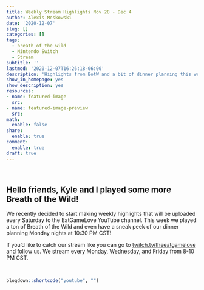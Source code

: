 ```yaml
---
title: Weekly Stream Highlights Nov 28 - Dec 4
author: Alexis Meskowski
date: '2020-12-07'
slug: []
categories: []
tags:
  - breath of the wild
  - Nintendo Switch
  - Stream
subtitle: ''
lastmod: '2020-12-07T16:26:18-06:00'
description: 'Highlights from BotW and a bit of dinner planning this week!'
show_in_homepage: yes
show_description: yes
resources:
- name: featured-image
  src: 
- name: featured-image-preview
  src: 
math:
  enable: false
share:
  enable: true
comment:
  enable: true
draft: true
---
```


<br>

## Hello friends, Kyle and I played some more Breath of the Wild!

We recently decided to start making weekly  highlights that will be uploaded every Saturday to the EatGameLove YouTube channel. This week we played a ton of Breath of the Wild and even have a sneak peek of our dinner planning Monday nights at 10:30 PM CST!

If you'd like to catch our stream like you can go to [twitch.tv/theeatgamelove](https://www.twitch.tv/theeatgamelove){target="_blank"} and follow us. We stream every Monday, Wednesday, and Friday from 8-10 PM CST.

<br>

```r
blogdown::shortcode("youtube", "")
```


<!--more-->
